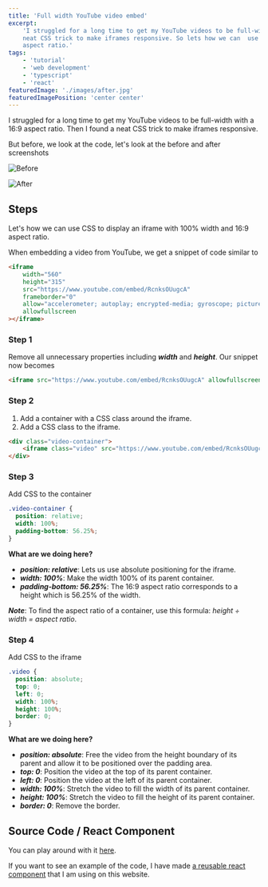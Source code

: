 ```yaml
---
title: 'Full width YouTube video embed'
excerpt:
    'I struggled for a long time to get my YouTube videos to be full-width with a 16:9 aspect ratio. But, there is a
    neat CSS trick to make iframes responsive. So lets how we can  use CSS to display an iframe with 100% width and 16:9
    aspect ratio.'
tags:
    - 'tutorial'
    - 'web development'
    - 'typescript'
    - 'react'
featuredImage: './images/after.jpg'
featuredImagePosition: 'center center'
---
```


I struggled for a long time to get my YouTube videos to be full-width with a 16:9 aspect ratio. Then I found a neat CSS
trick to make iframes responsive.

But before, we look at the code, let's look at the before and after screenshots

![Before](./images/before.jpg)

![After](./images/after.jpg)

## Steps

Let's how we can use CSS to display an iframe with 100% width and 16:9 aspect ratio.

When embedding a video from YouTube, we get a snippet of code similar to

```html
<iframe
    width="560"
    height="315"
    src="https://www.youtube.com/embed/RcnksOUugcA"
    frameborder="0"
    allow="accelerometer; autoplay; encrypted-media; gyroscope; picture-in-picture"
    allowfullscreen
></iframe>
```

### Step 1

Remove all unnecessary properties including _**width**_ and _**height**_. Our snippet now becomes

```html
<iframe src="https://www.youtube.com/embed/RcnksOUugcA" allowfullscreen></iframe>
```

### Step 2

1. Add a container with a CSS class around the iframe.
1. Add a CSS class to the iframe.

```html
<div class="video-container">
    <iframe class="video" src="https://www.youtube.com/embed/RcnksOUugcA" allowfullscreen></iframe>
</div>
```

### Step 3

Add CSS to the container

```CSS
.video-container {
  position: relative;
  width: 100%;
  padding-bottom: 56.25%;
}
```

**What are we doing here?**

-   **_position: relative_**: Lets us use absolute positioning for the iframe.
-   **_width: 100%_**: Make the width 100% of its parent container.
-   **_padding-bottom: 56.25%_**: The 16:9 aspect ratio corresponds to a height which is 56.25% of the width.

**_Note_**: To find the aspect ratio of a container, use this formula: _height ÷ width = aspect ratio_.

### Step 4

Add CSS to the iframe

```CSS
.video {
  position: absolute;
  top: 0;
  left: 0;
  width: 100%;
  height: 100%;
  border: 0;
}
```

**What are we doing here?**

-   **_position: absolute_**: Free the video from the height boundary of its parent and allow it to be positioned over
    the padding area.
-   **_top: 0_**: Position the video at the top of its parent container.
-   **_left: 0_**: Position the video at the left of its parent container.
-   **_width: 100%_**: Stretch the video to fill the width of its parent container.
-   **_height: 100%_**: Stretch the video to fill the height of its parent container.
-   **_border: 0_**: Remove the border.

## Source Code / React Component

You can play around with it [here](https://gatsby-shared-library.netlify.com/?path=/story/video--basic-usage).

If you want to see an example of the code, I have made
[a reusable react component](https://github.com/AnkurSheel/gatsby_shared_library/blob/master/src/02-components/video/index.tsx)
that I am using on this website.
